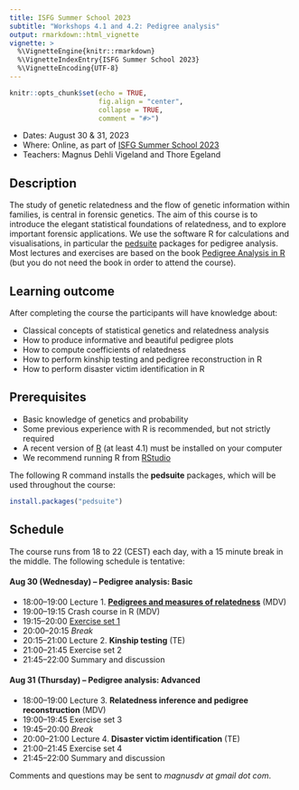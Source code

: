 ```yaml
---
title: ISFG Summer School 2023
subtitle: "Workshops 4.1 and 4.2: Pedigree analysis"
output: rmarkdown::html_vignette
vignette: >
  %\VignetteEngine{knitr::rmarkdown}
  %\VignetteIndexEntry{ISFG Summer School 2023}
  %\VignetteEncoding{UTF-8}
---
```


```r
knitr::opts_chunk$set(echo = TRUE, 
                      fig.align = "center",
                      collapse = TRUE,
                      comment = "#>")
```

* Dates: August 30 & 31, 2023
* Where: Online, as part of [ISFG Summer School 2023](https://isfgsummerschool.idloom.events/isfg-summer-school-virtual-edition-2023)
* Teachers: Magnus Dehli Vigeland and Thore Egeland

## Description
The study of genetic relatedness and the flow of genetic information within families, is central in forensic genetics. The aim of this course is to introduce the elegant statistical foundations of relatedness, and to explore important forensic applications. We use the software R for calculations and visualisations, in particular the [pedsuite](https://magnusdv.github.io/pedsuite/) packages for pedigree analysis. Most lectures and exercises are based on the book [Pedigree Analysis in R](https://www.elsevier.com/books/pedigree-analysis-in-r/vigeland/978-0-12-824430-2) (but you do not need the book in order to attend the course).

## Learning outcome
After completing the course the participants will have knowledge about:

* Classical concepts of statistical genetics and relatedness analysis
* How to produce informative and beautiful pedigree plots
* How to compute coefficients of relatedness
* How to perform kinship testing and pedigree reconstruction in R
* How to perform disaster victim identification in R

## Prerequisites
* Basic knowledge of genetics and probability
* Some previous experience with R is recommended, but not strictly required
* A recent version of [R](https://www.r-project.org) (at least 4.1) must be installed on your computer
* We recommend running R from [RStudio](https://www.rstudio.com/products/rstudio/download/)

The following R command installs the **pedsuite** packages, which will be used throughout the course:

```r
install.packages("pedsuite")
```

## Schedule
The course runs from 18 to 22 (CEST) each day, with a 15 minute break in the middle. The following schedule is tentative:

#### Aug 30 (Wednesday) -- Pedigree analysis: Basic
* 18:00--19:00 Lecture 1. [**Pedigrees and measures of relatedness**](https://github.com/magnusdv/pedsuite/blob/master/vignettes/web_only/courses/isfg2023/Lecture1_pedigrees.pdf) (MDV)
* 19:00--19:15 Crash course in R (MDV)
* 19:15--20:00 [Exercise set 1](https://github.com/magnusdv/pedsuite/blob/master/vignettes/web_only/courses/isfg2023/exercises1.pdf)
* 20:00--20:15 _Break_
* 20:15--21:00 Lecture 2. **Kinship testing** (TE)
* 21:00--21:45 Exercise set 2
* 21:45--22:00 Summary and discussion

#### Aug 31 (Thursday) -- Pedigree analysis: Advanced
* 18:00--19:00 Lecture 3. **Relatedness inference and pedigree reconstruction** (MDV)
* 19:00--19:45 Exercise set 3
* 19:45--20:00 _Break_
* 20:00--21:00 Lecture 4. **Disaster victim identification** (TE)
* 21:00--21:45 Exercise set 4
* 21:45--22:00 Summary and discussion



Comments and questions may be sent to *magnusdv at gmail dot com*.
